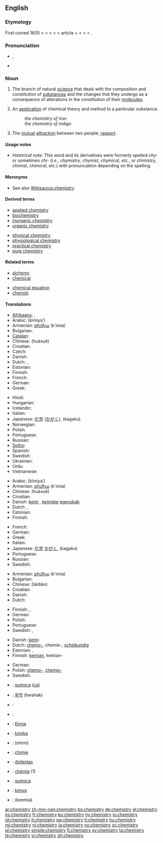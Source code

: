 {{wikipedia}}
==English==

===Etymology===
First coined 1605 < {{term|chemist|lang=en}} < {{term|chymist}} < {{etyl|la|en}} {{term|alchimista|lang=la}} < {{etyl|ar|en}} {{term|الكيمياء|lang=ar|sc=Arab|tr=al-kīmiya’}} < article {{term|ال-|lang=ar|sc=Arab|tr=al-}} + {{etyl|grc|en}} {{term|χυμεία||art of alloying metals|tr=khumeia|lang=grc|sc=polytonic}} < {{term|χύμα||fluid|tr=khuma|lang=grc|sc=polytonic}} < {{term|χυμός||juice|tr=khumos|lang=grc|sc=polytonic}} < {{term|χέω||I pour|tr=kheō|lang=grc|sc=polytonic}}.

===Pronunciation===
* {{IPA|/ˈkɛm.ɪ.stri/}}, {{SAMPA|/"kEm.I.stri/}}
* {{audio|en-us-chemistry.ogg|Audio (US)}}

===Noun===
{{en-noun|chemistr|ies|-}}

# {{uncountable}} The branch of natural [[science]] that deals with the composition and constitution of [[substance]]s and the changes that they undergo as a consequence of alterations in the constitution of their [[molecule]]s.
# {{countable}} An [[application]] of chemical theory and method to a particular substance.
#: ''the chemistry of iron''
#: ''the chemistry of indigo''
# {{context|informal}} The [[mutual]] [[attraction]] between two people; [[rapport]].

====Usage notes====
* ''Historical note:'' This word and its derivatives were formerly spelled ''chy-'' or sometimes ''chi-'' (''i.e.'', ''chymistry'', ''chymist'', ''chymical'', ''etc.'', or ''chimistry'', ''chimist'', ''chimical'', etc.) with pronunciation depending on the spelling.

====Meronyms====
* See also [[Wikisaurus:chemistry]]

====Derived terms====
{{rel-top|terms derived from chemistry}}
* [[applied chemistry]]
* [[biochemistry]]
* [[inorganic chemistry]]
* [[organic chemistry]]
{{rel-mid}}
* [[physical chemistry]]
* [[physiological chemistry]]
* [[practical chemistry]]
* [[pure chemistry]]
{{rel-bottom}}

====Related terms====
{{rel-top|terms related to chemistry}}
* [[alchemy]]
* [[chemical]]
{{rel-mid}}
* [[chemical equation]]
* [[chemist]]
{{rel-bottom}}

====Translations====
{{trans-top|branch of natural science}}
* [[Afrikaans]]: {{t-|af|chemie|xs=Afrikaans}}, {{t-|af|skeikunde|xs=Afrikaans}}
* Arabic: {{Arab|[[كيمياء]]}} (kīmiya’) {{f}}
* Armenian: [[քիմիա]] (k'imia)
* Bulgarian: {{t+|bg|химия|f}}
* [[Catalan]]: {{t+|ca|química|f}}
* Chinese: {{zh-ts|化學|化学}} (huàxué)
* Croatian: {{t+|hr|kemija|f}}
* Czech: {{t+|cs|chemie|f}}
* Danish: {{t-|da|kemi|c}}
* Dutch: {{t+|nl|chemie|f}}, {{t+|nl|scheikunde|f}}
* Estonian: {{t-|et|keemia}}
* Finnish: {{t+|fi|kemia}}
* French: {{t+|fr|chimie|f}}
* German: {{t+|de|Chemie|f}}
* Greek: {{t+|el|χημεία|f|tr=chimeía}}
{{trans-mid}}
* Hindi: {{t|hi|रसायन शास्त्र|tr=rasáyan shástr|xs=Hindi}}
* Hungarian: {{t+|hu|kémia}}
* Icelandic: {{t+|is|efnafræði|f}}
* Italian: {{t+|it|chimica|f}}
* Japanese: [[化学]] ([[かがく]]), (kagaku)
* Norwegian: {{t+|no|kjemi}}
* Polish: {{t+|pl|chemia|f}}
* Portuguese: {{t+|pt|química|f}}
* Russian: {{t+|ru|химия|f|tr=xímija}}
* [[Sotho]]: {{t|st|bokhemisi|xs=Sotho}}
* Spanish: {{t+|es|química|f}}
* Swedish: {{t+|sv|kemi|c}}
* Ukrainian: {{t|uk|Хімія|f|tr=khimiya|xs=Ukrainian}}
* Urdu: {{t|ur|کیمیاء|tr=kīmiya’|xs=Urdu}}
* Vietnamese: {{t+|vi|hóa học|xs=Vietnamese}}
{{trans-bottom}}

{{trans-top|application of chemical theory and method to a particular substance}}
* Arabic: {{Arab|[[كيمياء]]}} (kīmiya’) {{f}}
* Armenian: [[քիմիա]] (k'imia)
* Chinese: {{zh-ts|化學|化学}} (huàxué)
* Croatian: {{t+|hr|kemija|f}}
* Danish: [[kemi]] {{c}}, [[kemiske]] [[egenskab]] {{c}}
* Dutch: {{t+|nl|chemie|f}}, {{t+|nl|scheikunde|f}}
* Estonian: {{t-|et|keemia}}
* Finnish: {{t+|fi|kemia}}
{{trans-mid}}
* French: {{t+|fr|chimie|f}}
* German: {{t+|de|Chemie|f}}
* Greek: {{t+|el|χημεία|f|tr=chimeía}}
* Italian: {{t+|it|chimica|f}}
* Japanese: [[化学]] [[かがく]], (kagaku)
* Portuguese: {{t+|pt|química|f}}
* Russian: {{t+|ru|химия|f|tr=xímija}}
* Swedish: {{t+|sv|kemi|c}}
{{trans-bottom}}

{{trans-top|mutual attraction between two people}}
* Armenian: [[քիմիա]] (k'imia)
* Bulgarian: {{t+|bg|химия|f}}
* Chinese: {{zh-ts|[[來電]]|[[来电]]}} (láidiàn)
* Croatian: {{t+|hr|kemija|f}}
* Danish: {{t-|da|kemi|c}}
* Dutch: {{t+|nl|chemie}}
{{trans-mid}}
* Finnish: {{t-|fi|vetovoima}}, {{t+|fi|kemia}}
* German: {{t+|de|Chemie|f}}
* Polish: {{t+|pl|chemia|f}}
* Portuguese: {{t+|pt|química|f}}
* Swedish: {{t+|sv|kemi|c}}, {{t|sv|personkemi|c}}
{{trans-bottom}}

{{trans-top|as modifier: relating to or using chemistry}}
* Danish: [[kemi]]-
* Dutch: [[chemo-]], chemie-, [[scheikundig]]
* Estonian: {{t|et|keemia-}},  {{t|et|kemo-}}
* Finnish: [[kemia|kemian]], kemian-
{{trans-mid}}
* German: {{t+|de|Chemie|f}}
* Polish: [[chemo-]], [[chemio-]]
* Swedish: {{t|sv|kemi-|c}}
{{trans-bottom}}

{{checktrans-top}}
* {{ttbc|Catalan}}: [[química]] {{f}} [[:ca:química|(ca)]]
* {{ttbc|Korean}}: [[화학]] (hwahak)
* {{ttbc|Kurdish}}: {{ku-Arab|[[کیمیا]]}}
* {{ttbc|Norwegian}}: {{t+|no|kjemi|m}}
* {{ttbc|Malay}}: [[Kimia]]
* {{ttbc|Maltese}}: [[kimika]]
{{checktrans-mid}}
* {{ttbc|Persian}}: {{fa-Arab|[[شیمی]]}} (shimi)
* {{ttbc|Romanian}}: [[chimie]] {{f}}
* {{ttbc|Scottish Gaelic}}: [[dùileòlas]] {{m}}
* {{ttbc|Slovak}}: [[chémia]] {{f}} (1)
* {{ttbc|Spanish}}: [[química]] {{f}}
* {{ttbc|Turkish}}: [[kimya]]
* {{ttbc|Urdu}}: {{ur-Arab|[[کیمیا]]}} (keemia) {{m}}
{{checktrans-bottom}}

[[ar:chemistry]]
[[zh-min-nan:chemistry]]
[[bs:chemistry]]
[[de:chemistry]]
[[el:chemistry]]
[[es:chemistry]]
[[fr:chemistry]]
[[ko:chemistry]]
[[hy:chemistry]]
[[io:chemistry]]
[[id:chemistry]]
[[it:chemistry]]
[[sw:chemistry]]
[[lt:chemistry]]
[[hu:chemistry]]
[[ml:chemistry]]
[[nl:chemistry]]
[[ja:chemistry]]
[[no:chemistry]]
[[oc:chemistry]]
[[pl:chemistry]]
[[simple:chemistry]]
[[fi:chemistry]]
[[sv:chemistry]]
[[ta:chemistry]]
[[te:chemistry]]
[[vi:chemistry]]
[[zh:chemistry]]
